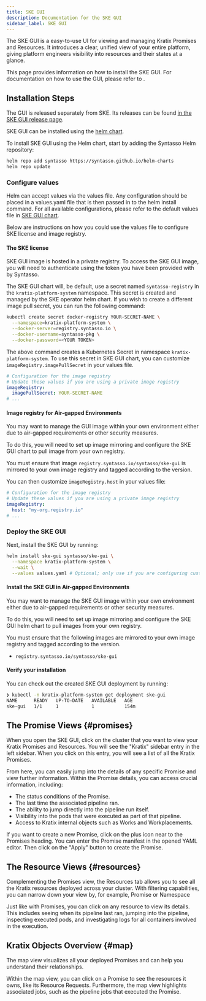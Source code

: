 ```yaml
---
title: SKE GUI
description: Documentation for the SKE GUI
sidebar_label: SKE GUI
---
```


The SKE GUI is a easy-to-use UI for viewing and managing Kratix Promises and Resources.
It introduces a clear, unified view of your entire platform, giving platform engineers visibility into resources and their states at a glance.

This page provides information on how to install the SKE GUI. For documentation on how to use the GUI, please refer to []().

## Installation Steps

The GUI is released separately from SKE. Its releases can be found [in the SKE GUI release page](../../releases/ske-gui).

SKE GUI can be installed using the [helm chart](https://github.com/syntasso/helm-charts/tree/main/ske-gui).

To install SKE GUI using the Helm chart, start by adding the Syntasso Helm repository:

```bash
helm repo add syntasso https://syntasso.github.io/helm-charts
helm repo update
```

### Configure values

Helm can accept values via the values file. Any configuration should be placed in a values.yaml file that is then passed in to the helm install command.
For all available configurations, please refer to the default values file in [SKE GUI chart](https://github.com/syntasso/helm-charts/blob/main/ske-gui/values.yaml).

Below are instructions on how you could use the values file to configure SKE license and image registry.

#### The SKE license

SKE GUI image is hosted in a private registry.
To access the SKE GUI image, you will need to authenticate using the token you have been provided with by Syntasso.

The SKE GUI chart will, be default, use a secret named `syntasso-registry` in the `kratix-platform-system` namespace. This secret is created and managed by the SKE operator helm chart.
If you wish to create a different image pull secret, you can run the following command:

```bash
kubectl create secret docker-registry YOUR-SECRET-NAME \
  --namespace=kratix-platform-system \
  --docker-server=registry.syntasso.io \
  --docker-username=syntasso-pkg \
  --docker-password=<YOUR TOKEN>
```

The above command creates a Kubernetes Secret in namespace `kratix-platform-system`.
To use this secret in SKE GUI chart, you can customize `imageRegistry.imagePullSecret` in your values file.

```yaml
# Configuration for the image registry
# Update these values if you are using a private image registry
imageRegistry:
  imagePullSecret: YOUR-SECRET-NAME
# ...
```

#### Image registry for Air-gapped Environments

You may want to manage the GUI image within your own environment either due to air-gapped requirements or other security measures.

To do this, you will need to set up image mirroring and configure the SKE GUI chart to pull image
from your own registry.

You must ensure that image `registry.syntasso.io/syntasso/ske-gui` is mirrored to your own image registry and tagged according to the version.

You can then customize `imageRegistry.host` in your values file:

```yaml
# Configuration for the image registry
# Update these values if you are using a private image registry
imageRegistry:
  host: "my-org.registry.io"
# ...
```

### Deploy the SKE GUI

Next, install the SKE GUI by running:

```bash
helm install ske-gui syntasso/ske-gui \
  --namespace kratix-platform-system \
  --wait \
  --values values.yaml # Optional; only use if you are configuring custom values.
```

#### Install the SKE GUI in Air-gapped Environments

You may want to manage the SKE GUI image within your own environment either
due to air-gapped requirements or other security measures.

To do this, you will need to set up image mirroring and configure the SKE GUI helm chart to pull images
from your own registry.

You must ensure that the following images are mirrored to your own image registry and tagged according to the version.

- `registry.syntasso.io/syntasso/ske-gui`

#### Verify your installation

You can check out the created SKE GUI deployment by running:

```bash
❯ kubectl -n kratix-platform-system get deployment ske-gui
NAME      READY   UP-TO-DATE   AVAILABLE   AGE
ske-gui   1/1     1            1           154m
```

## The Promise Views {#promises}

When you open the SKE GUI, click on the cluster that you want to view your Kratix Promises and Resources. You
will see the "Kratix" sidebar entry in the left sidebar. When you click on this entry, you will see a list of all
the Kratix Promises.

From here, you can easily jump into the details of any specific Promise and view further information.
Within the Promise details, you can access crucial information, including:
* The status conditions of the Promise.
* The last time the associated pipeline ran.
* The ability to jump directly into the pipeline run itself.
* Visibility into the pods that were executed as part of that pipeline.
* Access to Kratix internal objects such as Works and Workplacements.

If you want to create a new Promise, click on the plus icon near to the Promises heading. You can enter the Promise
manifest in the opened YAML editor. Then click on the "Apply" button to create the Promise.

## The Resource Views {#resources}

Complementing the Promises view, the Resources tab allows you to see all the Kratix resources deployed across your cluster.
With filtering capabilities, you can narrow down your view by, for example, Promise or Namespace

Just like with Promises, you can click on any resource to view its details.
This includes seeing when its pipeline last ran, jumping into the pipeline, inspecting executed pods, and investigating
logs for all containers involved in the execution.

## Kratix Objects Overview {#map}

The map view visualizes all your deployed Promises and can help you understand their relationships.

Within the map view, you can click on a Promise to see the resources it owns, like its Resource Requests.
Furthermore, the map view highlights associated jobs, such as the pipeline jobs that executed the Promise.
